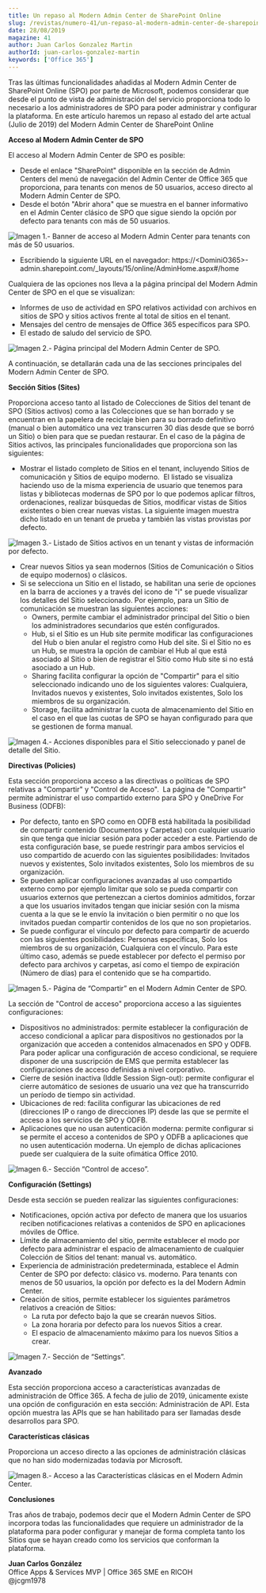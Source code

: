 ```yaml
---
title: Un repaso al Modern Admin Center de SharePoint Online
slug: /revistas/numero-41/un-repaso-al-modern-admin-center-de-sharepoint-online
date: 28/08/2019
magazine: 41
author: Juan Carlos Gonzalez Martin
authorId: juan-carlos-gonzalez-martin
keywords: ['Office 365']
---
```



<ArticleHeader frontmatter={props.pageContext.frontmatter} />



Tras las últimas funcionalidades añadidas al Modern Admin Center de SharePoint Online (SPO) por parte de Microsoft, podemos considerar que desde el punto de vista de administración del servicio proporciona todo lo necesario a los administradores de SPO para poder administrar y configurar la plataforma. En este artículo haremos un repaso al estado del arte actual (Julio de 2019) del Modern Admin Center de SharePoint Online

**Acceso al Modern Admin Center de SPO**

El acceso al Modern Admin Center de SPO es posible:

- Desde el enlace "SharePoint" disponible en la sección de Admin Centers del menú de navegación del Admin Center de Office 365 que proporciona, para tenants con menos de 50 usuarios, acceso directo al Modern Admin Center de SPO.
- Desde el botón "Abrir ahora" que se muestra en el banner informativo en el Admin Center clásico de SPO que sigue siendo la opción por defecto para tenants con más de 50 usuarios.


![Imagen 1.- Banner de acceso al Modern Admin Center para tenants con más de 50 usuarios.](../../../images/numero41/un-repaso-al-modern-admin-center-de-sharepoint-online/image1.png)

- Escribiendo la siguiente URL en el navegador: https://&lt;DominiO365&gt;-admin.sharepoint.com/\_layouts/15/online/AdminHome.aspx#/home


Cualquiera de las opciones nos lleva a la página principal del Modern Admin Center de SPO en el que se visualizan:

- Informes de uso de actividad en SPO relativos actividad con archivos en sitios de SPO y sitios activos frente al total de sitios en el tenant.
- Mensajes del centro de mensajes de Office 365 específicos para SPO.
- El estado de saludo del servicio de SPO.


![Imagen 2.- Página principal del Modern Admin Center de SPO.](../../../images/numero41/un-repaso-al-modern-admin-center-de-sharepoint-online/image2.png)

A continuación, se detallarán cada una de las secciones principales del Modern Admin Center de SPO.

**Sección Sitios (Sites)**

Proporciona acceso tanto al listado de Colecciones de Sitios del tenant de SPO (Sitios activos) como a las Colecciones que se han borrado y se encuentran en la papelera de reciclaje bien para su borrado definitivo (manual o bien automático una vez transcurren 30 días desde que se borró un Sitio) o bien para que se puedan restaurar. En el caso de la página de Sitios activos, las principales funcionalidades que proporciona son las siguientes:

- Mostrar el listado completo de Sitios en el tenant, incluyendo Sitios de comunicación y Sitios de equipo moderno.  El listado se visualiza haciendo uso de la misma experiencia de usuario que tenemos para listas y bibliotecas modernas de SPO por lo que podemos aplicar filtros, ordenaciones, realizar búsquedas de Sitios, modificar vistas de Sitios existentes o bien crear nuevas vistas. La siguiente imagen muestra dicho listado en un tenant de prueba y también las vistas provistas por defecto.


![Imagen 3.- Listado de Sitios activos en un tenant y vistas de información por defecto.](../../../images/numero41/un-repaso-al-modern-admin-center-de-sharepoint-online/image3.png)

- Crear nuevos Sitios ya sean modernos (Sitios de Comunicación o Sitios de equipo modernos) o clásicos.
- Si se selecciona un Sitio en el listado, se habilitan una serie de opciones en la barra de acciones y a través del icono de "i" se puede visualizar los detalles del Sitio seleccionado. Por ejemplo, para un Sitio de comunicación se muestran las siguientes acciones:
    - Owners, permite cambiar el administrador principal del Sitio o bien los administradores secundarios que estén configurados.
    - Hub, si el Sitio es un Hub site permite modificar las configuraciones del Hub o bien anular el registro como Hub del site. Si el Sitio no es un Hub, se muestra la opción de cambiar el Hub al que está asociado al Sitio o bien de registrar el Sitio como Hub site si no está asociado a un Hub.
    - Sharing facilita configurar la opción de "Compartir" para el sitio seleccionado indicando uno de los siguientes valores: Cualquiera, Invitados nuevos y existentes, Solo invitados existentes, Solo los miembros de su organización.
    - Storage, facilita administrar la cuota de almacenamiento del Sitio en el caso en el que las cuotas de SPO se hayan configurado para que se gestionen de forma manual.


![Imagen 4.- Acciones disponibles para el Sitio seleccionado y panel de detalle del Sitio.](../../../images/numero41/un-repaso-al-modern-admin-center-de-sharepoint-online/image4.png)

**Directivas (Policies)**

Esta sección proporciona acceso a las directivas o políticas de SPO relativas a "Compartir" y "Control de Acceso".  La página de "Compartir" permite administrar el uso compartido externo para SPO y OneDrive For Business (ODFB):

- Por defecto, tanto en SPO como en ODFB está habilitada la posibilidad de compartir contenido (Documentos y Carpetas) con cualquier usuario sin que tenga que iniciar sesión para poder acceder a este. Partiendo de esta configuración base, se puede restringir para ambos servicios el uso compartido de acuerdo con las siguientes posibilidades: Invitados nuevos y existentes, Solo invitados existentes, Solo los miembros de su organización.
- Se pueden aplicar configuraciones avanzadas al uso compartido externo como por ejemplo limitar que solo se pueda compartir con usuarios externos que pertenezcan a ciertos dominios admitidos, forzar a que los usuarios invitados tengan que iniciar sesión con la misma cuenta a la que se le envío la invitación o bien permitir o no que los invitados puedan compartir contenidos de los que no son propietarios.
- Se puede configurar el vínculo por defecto para compartir de acuerdo con las siguientes posibilidades: Personas específicas, Solo los miembros de su organización, Cualquiera con el vínculo. Para este último caso, además se puede establecer por defecto el permiso por defecto para archivos y carpetas, así como el tiempo de expiración (Número de días) para el contenido que se ha compartido.


![Imagen 5.- Página de “Compartir” en el Modern Admin Center de SPO.](../../../images/numero41/un-repaso-al-modern-admin-center-de-sharepoint-online/image5.png)

La sección de "Control de acceso" proporciona acceso a las siguientes configuraciones:

- Dispositivos no administrados: permite establecer la configuración de acceso condicional a aplicar para dispositivos no gestionados por la organización que acceden a contenidos almacenados en SPO y ODFB. Para poder aplicar una configuración de acceso condicional, se requiere disponer de una suscripción de EMS que permita establecer las configuraciones de acceso definidas a nivel corporativo.
- Cierre de sesión inactiva (Iddle Session Sign-out): permite configurar el cierre automático de sesiones de usuario una vez que ha transcurrido un período de tiempo sin actividad.
- Ubicaciones de red: facilita configurar las ubicaciones de red (direcciones IP o rango de direcciones IP) desde las que se permite el acceso a los servicios de SPO y ODFB.
- Aplicaciones que no usan autenticación moderna: permite configurar si se permite el acceso a contenidos de SPO y ODFB a aplicaciones que no usen autenticación moderna. Un ejemplo de dichas aplicaciones puede ser cualquiera de la suite ofimática Office 2010.​


![Imagen 6.- Sección “Control de acceso”.](../../../images/numero41/un-repaso-al-modern-admin-center-de-sharepoint-online/image6.png)

**Configuración (Settings)**

Desde esta sección se pueden realizar las siguientes configuraciones:

- Notificaciones, opción activa por defecto de manera que los usuarios reciben notificaciones relativas a contenidos de SPO en aplicaciones móviles de Office.
- Límite de almacenamiento del sitio, permite establecer el modo por defecto para administrar el espacio de almacenamiento de cualquier Colección de Sitios del tenant: manual vs. automático.
- Experiencia de administración predeterminada, establece el Admin Center de SPO por defecto: clásico vs. moderno. Para tenants con menos de 50 usuarios, la opción por defecto es la del Modern Admin Center.
- Creación de sitios, permite establecer los siguientes parámetros relativos a creación de Sitios:
    - La ruta por defecto bajo la que se crearán nuevos Sitios.
    - La zona horaria por defecto para los nuevos Sitios a crear.
    - El espacio de almacenamiento máximo para los nuevos Sitios a crear.


![Imagen 7.- Sección de “Settings”.](../../../images/numero41/un-repaso-al-modern-admin-center-de-sharepoint-online/image7.png)

**Avanzado**

Esta sección proporciona acceso a características avanzadas de administración de Office 365. A fecha de julio de 2019, únicamente existe una opción de configuración en esta sección: Administración de API. Esta opción muestra las APIs que se han habilitado para ser llamadas desde desarrollos para SPO.

**Características clásicas**

Proporciona un acceso directo a las opciones de administración clásicas que no han sido modernizadas todavía por Microsoft.

![Imagen 8.- Acceso a las Características clásicas en el Modern Admin Center.](../../../images/numero41/un-repaso-al-modern-admin-center-de-sharepoint-online/image8.png)

**Conclusiones**

Tras años de trabajo, podemos decir que el Modern Admin Center de SPO incorpora todas las funcionalidades que requiere un administrador de la plataforma para poder configurar y manejar de forma completa tanto los Sitios que se hayan creado como los servicios que conforman la plataforma.



**Juan Carlos González** <br />
Office Apps & Services MVP | Office 365 SME en RICOH <br />
@jcgm1978